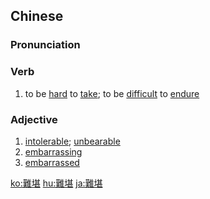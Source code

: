 {{also|难堪}}
==Chinese==
{{zh-forms|s=难堪}}

===Pronunciation===
{{zh-pron
|m=nánkān
|c=naan4 ham1
|cat=v,a
}}

===Verb===
{{zh-verb}}

# to be [[hard]] to [[take]]; to be [[difficult]] to [[endure]]

===Adjective===
{{zh-adj}}

# [[intolerable]]; [[unbearable]]
# [[embarrassing]]
# [[embarrassed]]

{{zh-cat|Advanced}}

[[ko:難堪]]
[[hu:難堪]]
[[ja:難堪]]